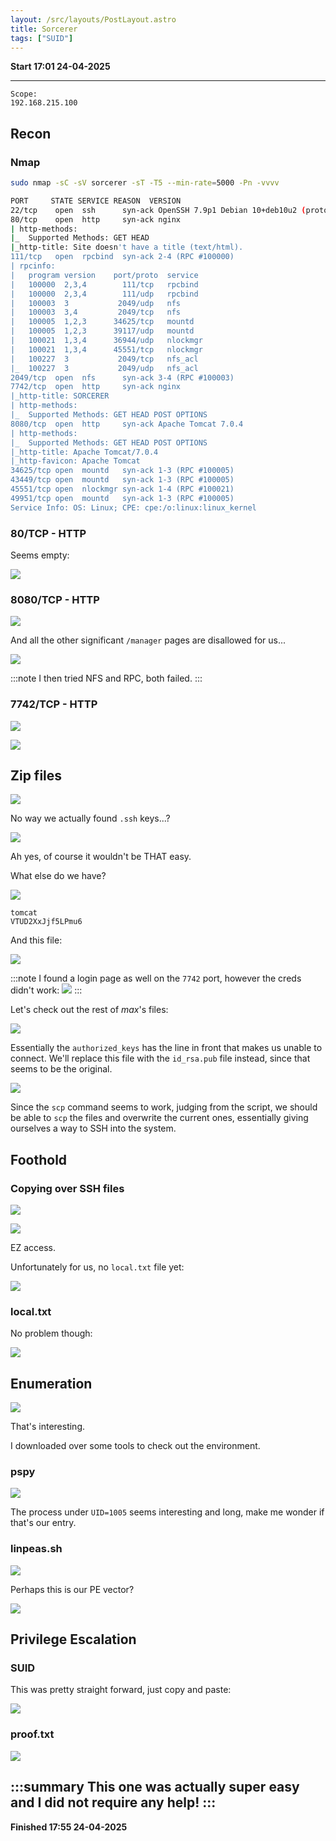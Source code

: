 ```yaml
---
layout: /src/layouts/PostLayout.astro
title: Sorcerer
tags: ["SUID"]
---
```

**Start 17:01 24-04-2025**

---
```
Scope:
192.168.215.100
```
## Recon

### Nmap

```bash
sudo nmap -sC -sV sorcerer -sT -T5 --min-rate=5000 -Pn -vvvv

PORT     STATE SERVICE REASON  VERSION
22/tcp    open  ssh      syn-ack OpenSSH 7.9p1 Debian 10+deb10u2 (protocol 2.0)
80/tcp    open  http     syn-ack nginx
| http-methods: 
|_  Supported Methods: GET HEAD
|_http-title: Site doesn't have a title (text/html).
111/tcp   open  rpcbind  syn-ack 2-4 (RPC #100000)
| rpcinfo: 
|   program version    port/proto  service
|   100000  2,3,4        111/tcp   rpcbind
|   100000  2,3,4        111/udp   rpcbind
|   100003  3           2049/udp   nfs
|   100003  3,4         2049/tcp   nfs
|   100005  1,2,3      34625/tcp   mountd
|   100005  1,2,3      39117/udp   mountd
|   100021  1,3,4      36944/udp   nlockmgr
|   100021  1,3,4      45551/tcp   nlockmgr
|   100227  3           2049/tcp   nfs_acl
|_  100227  3           2049/udp   nfs_acl
2049/tcp  open  nfs      syn-ack 3-4 (RPC #100003)
7742/tcp  open  http     syn-ack nginx
|_http-title: SORCERER
| http-methods: 
|_  Supported Methods: GET HEAD POST OPTIONS
8080/tcp  open  http     syn-ack Apache Tomcat 7.0.4
| http-methods: 
|_  Supported Methods: GET HEAD POST OPTIONS
|_http-title: Apache Tomcat/7.0.4
|_http-favicon: Apache Tomcat
34625/tcp open  mountd   syn-ack 1-3 (RPC #100005)
43449/tcp open  mountd   syn-ack 1-3 (RPC #100005)
45551/tcp open  nlockmgr syn-ack 1-4 (RPC #100021)
49951/tcp open  mountd   syn-ack 1-3 (RPC #100005)
Service Info: OS: Linux; CPE: cpe:/o:linux:linux_kernel
```

### 80/TCP - HTTP

Seems empty:

![](../../../assets/52f81bee60161d7669695fe81348b82f.png)


### 8080/TCP - HTTP

![](../../../assets/89abd88160760f873fa1e1b114ac28b9.png)

And all the other significant `/manager` pages are disallowed for us...

![](../../../assets/832cf7d57c8b3d4ddb35aaf66ff26834.png)

:::note
I then tried NFS and RPC, both failed.
:::

### 7742/TCP - HTTP

![](../../../assets/ac55a19ea62c989fc587882a3bf23fe1.png)

![](../../../assets/b5c523b96aa3f5802cb8dd1381605fa2.png)


## Zip files

![](../../../assets/ee0993e8f6ee59d8767d53aeb6f91d32.png)

No way we actually found `.ssh` keys...?

![](../../../assets/86de3337dbe39a30040c847fbcb0c187.png)

Ah yes, of course it wouldn't be THAT easy.

What else do we have?

![](../../../assets/a4bb6eecf82d7689e8082465aa23890b.png)

```
tomcat
VTUD2XxJjf5LPmu6
```

And this file:

![](../../../assets/aed50e6815694f47fc65a3d96ba35fb7.png)

:::note
I found a login page as well on the `7742` port, however the creds didn't work:
![](../../../assets/85a00331d55290ef678d64f568b50b9f.png)
:::

Let's check out the rest of *max*'s files:

![](../../../assets/30c6525ab08597c0c8f7d5fd4c65a2aa.png)

Essentially the `authorized_keys` has the line in front that makes us unable to connect. We'll replace this file with the `id_rsa.pub` file instead, since that seems to be the original.

![](../../../assets/7a7ce68468bd26edcf39ec9bb273c702.png)

Since the `scp` command seems to work, judging from the script, we should be able to `scp` the files and overwrite the current ones, essentially giving ourselves a way to SSH into the system.

## Foothold
### Copying over SSH files

![](../../../assets/48f4695f57f09ddeff8d96cee0792ae8.png)

![](../../../assets/d8bd734c67c545bcf0f30b52b06c62be.png)

EZ access.

Unfortunately for us, no `local.txt` file yet:

![](../../../assets/e91682702fdea68b4da0f515631be340.png)

### local.txt

No problem though:

![](../../../assets/87b59315e8e94c0a1005c706c7c4bf0b.png)

## Enumeration

![](../../../assets/f9cedf83b4927a6204686f4f38cded2d.png)

That's interesting.

I downloaded over some tools to check out the environment.

### pspy

![](../../../assets/840355f272d464a5a4b1091e2bcd56ee.png)

The process under `UID=1005` seems interesting and long, make me wonder if that's our entry.

### linpeas.sh

![](../../../assets/ca03333f06cbb669f8779ec3b1a8d7c6.png)

Perhaps this is our PE vector?

![](../../../assets/529da33671770eb4cf810bc9961f90ed.png)

## Privilege Escalation
### SUID 

This was pretty straight forward, just copy and paste:

![](../../../assets/997e8b18916e6b474c07f7f2ec356f76.png)

### proof.txt

![](../../../assets/0efe9d2ba736010df7e720abfc1c139e.png)

:::summary
This one was actually super easy and I did not require any help!
:::
---

**Finished 17:55 24-04-2025**

[^Links]: [[OSCP Prep]]